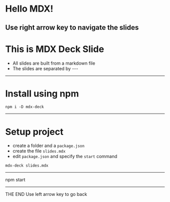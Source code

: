 # Hello MDX!
Use right arrow key to navigate the slides
--- 

# This is MDX Deck Slide
- All slides are built from a markdown file
- The slides are separated by ---
--- 

# Install using npm
```
npm i -D mdx-deck
```
--- 

# Setup project
- create a folder and a ```package.json```
- create the  file ```slides.mdx``` 
- edit ```package.json``` and specify the ```start``` command
```
mdx-deck slides.mdx
```
--- 

npm start

---

THE END
Use left arrow key to go back